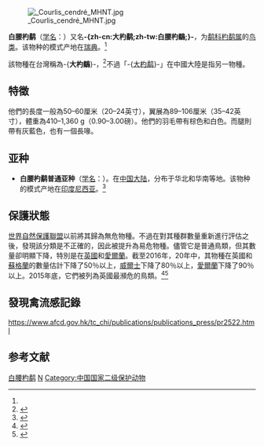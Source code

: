 {{noteTA
|T=zh-cn:白腰杓鹬; zh-tw:大杓鷸; 
|1=zh-cn:白腰杓鹬; zh-tw:大杓鷸; 
}}
{{speciesbox
| name = 白腰杓鹬
| status = NT
| status_system = iucn3.1
| status_ref = <ref>{{IUCN|id=22693190 |title=''Numenius arquata'' |assessor=BirdLife International |assessor-link=BirdLife International |version=2017.3 |year=2017 |accessdate=1 October 2016}} 数据库資料包含說明此物種被編入近危級別的原因</ref>
| image = Eurasian Curlew.jpg
| image_width = 250px
| genus = Numenius
| species = arquata
| authority = （[[卡尔·林奈|Linnaeus]], 1758）<ref name='id1916'>{{cite web| url =http://www.bioinfo.cn/db05/BjdwSpecies.php?action=view&id=1916| title =白腰杓鹬| work =《中国动物物种编目数据库》| publisher =中国科学院微生物研究所| author =中国科学院动物研究所| accessdate =2009-04-04| deadurl =yes| archiveurl =https://web.archive.org/web/20160305070733/http://www.bioinfo.cn/db05/BjdwSpecies.php?action=view&id=1916| archivedate =2016-03-05}}</ref>
| synonyms = *''Scolopax arquata'' <small>Linnaeus, 1758</small> 
| range_map = Eurasian Curlew ebird data map.png
| range_map_caption = [[eBird|eBird]] 上的 ''N. arquata'' 全球分佈報告  {{leftlegend|#0BD027|全年|outline=gray}}{{leftlegend|#E9F100|夏季|outline=gray}}{{leftlegend|#13CBCF|冬季|outline=gray}}
[[File:Eurasian_Curlew_(Numenius_arquata)_(W1CDR0001389_BD26).ogg|thumb]]
}}
[[File:_Courlis_cendré_MHNT.jpg|thumb]]

'''白腰杓鹬'''（[[学名|学名]]：{{lang|la|''Numenius arquata''}}）又名'''-{zh-cn:大杓鹬;zh-tw:白腰杓鷸;}-'''，为[[鹬科|鹬科]][[杓鹬属|杓鹬属]]的[[鸟类|鸟类]]。该物种的模式产地在[[瑞典|瑞典]]。<ref name='id1916'/>

該物種在台灣稱為-{'''大杓鷸'''}-，<ref>{{cite web |url=http://resort.tcc.gov.tw/bird/bird12701.htm |title=存档副本 |accessdate=2010-06-13 |deadurl=yes |archiveurl=https://web.archive.org/web/20090213033856/http://resort.tcc.gov.tw/bird/bird12701.htm |archivedate=2009-02-13 }}</ref>不過「-{[[大杓鹬|大杓鹬]]}-」在中國大陸是指另一物種{{lang|la|''Numenius madagascariensis''}}。

==特徵==
他們的長度一般為50–60厘米（20–24英寸），翼展為89–106厘米（35–42英寸），體重為410–1,360 g（0.90–3.00磅）。他們的羽毛帶有棕色和白色。而腿則帶有灰藍色，也有一個長喙。

==亚种==
*'''白腰杓鹬普通亚种'''（[[学名|学名]]：{{lang|la|''Numenius arquata orientalis''}}）。在[[中国大陆|中国大陆]]，分布于华北和华南等地。该物种的模式产地在[[印度尼西亚|印度尼西亚]]。<ref name='id1917'>{{cite web| url =http://www.bioinfo.cn/db05/BjdwSpecies.php?action=view&id=1917| title =白腰杓鹬普通亚种| work =《中国动物物种编目数据库》| publisher =中国科学院微生物研究所| author =中国科学院动物研究所| accessdate =2009-04-04| deadurl =yes| archiveurl =https://web.archive.org/web/20160305025629/http://www.bioinfo.cn/db05/BjdwSpecies.php?action=view&id=1917| archivedate =2016-03-05}}</ref>
==保護狀態==
[[世界自然保護聯盟|世界自然保護聯盟]]以前將其歸為無危物種。不過在對其種群數量重新進行評估之後，發現該分類是不正確的，因此被提升為易危物種。儘管它是普通鳥類，但其數量卻明顯下降，特別是在[[英國|英國]]和[[愛爾蘭|愛爾蘭]]。截至2016年，20年中，其物種在英國和[[蘇格蘭|蘇格蘭]]的數量估計下降了50％以上，[[威爾士|威爾士]]下降了80％以上，[[愛爾蘭|愛爾蘭]]下降了90％以上。2015年底，它們被列為英國最瀕危的鳥類。<ref>{{Cite web |url=https://www.independent.co.uk/voices/nature-studies-if-we-lose-the-curlew-we-lose-the-sound-of-the-british-wilderness-a6889956.html |title=存档副本 |access-date=2020-05-01 |archive-date=2020-07-17 |archive-url=https://web.archive.org/web/20200717232321/https://www.independent.co.uk/voices/nature-studies-if-we-lose-the-curlew-we-lose-the-sound-of-the-british-wilderness-a6889956.html |dead-url=no }}</ref><ref>{{Cite web |url=http://datazone.birdlife.org/species/factsheet/22693190 |title=存档副本 |access-date=2020-05-01 |archive-date=2021-01-21 |archive-url=https://web.archive.org/web/20210121185440/http://datazone.birdlife.org/species/factsheet/22693190 |dead-url=no }}</ref>

== 發現禽流感記錄 ==
https://www.afcd.gov.hk/tc_chi/publications/publications_press/pr2522.html {{Wayback|url=https://www.afcd.gov.hk/tc_chi/publications/publications_press/pr2522.html |date=20220202114859 }}

== 参考文献 ==
{{reflist}}

{{Commons category|Numenius arquata}}
{{Authority control}}
{{Taxonbar|from=Q18854}}

[[Category:杓鹬属|白腰杓鹬]]
[[Category:1758年描述的鳥類|N]]
[[Category:中国国家二级保护动物|Category:中国国家二级保护动物]]